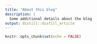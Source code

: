 ```yaml
---
title: "About this blog"
description: |
  Some additional details about the blog
output: distill::distill_article
---
```


```r
knitr::opts_chunk$set(echo = FALSE)
```
